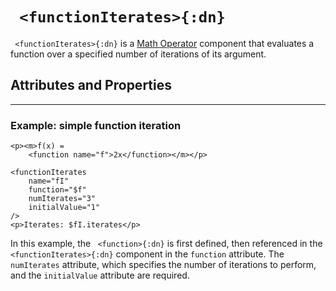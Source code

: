 


# ` <functionIterates>{:dn}`

` <functionIterates>{:dn}` is a [Math Operator](../document_structure/essentialConcepts#component-types)
component that evaluates a function over a specified number of iterations of its argument.

## Attributes and Properties 
 <AttrDisplay name='functionIterates'/> 
 <PropDisplay name='functionIterates'/>

---

### Example: simple function iteration


```doenet-editor-horiz
<p><m>f(x) = 
    <function name="f">2x</function></m></p>

<functionIterates 
    name="fI" 
    function="$f" 
    numIterates="3" 
    initialValue="1"
/>
<p>Iterates: $fI.iterates</p>
```



In this example, the ` <function>{:dn}` is first defined, then referenced 
in the ` <functionIterates>{:dn}` component in the `function` attribute. 
The `numIterates` attribute, which specifies the number of iterations to 
perform, and the `initialValue` attribute are required.

